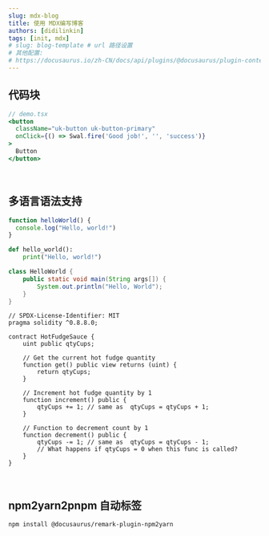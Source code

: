 ```yaml
---
slug: mdx-blog
title: 使用 MDX编写博客
authors: [didilinkin]
tags: [init, mdx]
# slug: blog-template # url 路径设置
# 其他配置:
# https://docusaurus.io/zh-CN/docs/api/plugins/@docusaurus/plugin-content-blog#markdown-front-matter
---
```

<!-- sweetalert2: https://sweetalert2.github.io/#examples -->



## 代码块

```jsx live
// demo.tsx
<button
  className="uk-button uk-button-primary"
  onClick={() => Swal.fire('Good job!', '', 'success')}
>
  Button
</button>
```

<br />

<!--truncate-->

## 多语言语法支持

<Tabs>
<TabItem value="js" label="JavaScript">

```js
function helloWorld() {
  console.log("Hello, world!")
}
```

</TabItem>

<TabItem value="py" label="Python">

```py
def hello_world():
    print("Hello, world!")
```

</TabItem>
<TabItem value="java" label="Java">

```java
class HelloWorld {
    public static void main(String args[]) {
        System.out.println("Hello, World");
    }
}
```

</TabItem>
<TabItem value="solidity" label="Solidity">

```solidity
// SPDX-License-Identifier: MIT
pragma solidity ^0.8.8.0;

contract HotFudgeSauce {
    uint public qtyCups;

    // Get the current hot fudge quantity
    function get() public view returns (uint) {
        return qtyCups;
    }

    // Increment hot fudge quantity by 1
    function increment() public {
        qtyCups += 1; // same as  qtyCups = qtyCups + 1;
    }

    // Function to decrement count by 1
    function decrement() public {
        qtyCups -= 1; // same as  qtyCups = qtyCups - 1;
        // What happens if qtyCups = 0 when this func is called?
    }
}
```

</TabItem>
</Tabs>

<br />

## npm2yarn2pnpm 自动标签

```bash npm2yarn2pnpm
npm install @docusaurus/remark-plugin-npm2yarn
```
